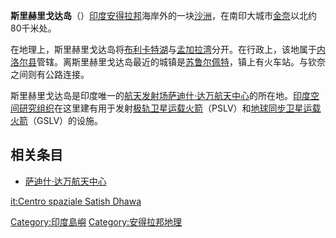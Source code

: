 {{Unreferenced|time=2020-07-01T23:06:13+00:00}}
{{Infobox Indian Jurisdiction
|type               = town
|native_name        = {{lang|te|<big>శ్రీహరికోట</big>}}
|other_name         =
|district           = [[內洛爾縣|內洛爾縣]]
|state_name         = 安得拉邦
|nearest_city       = {{tsl|en|Sullurpeta|}}
|parliament_const   =
|assembly_const      =
|civic_agency       = 
|skyline            = 
|skyline_caption    = 
|latd = 13.7178
|longd= 80.2000
|locator_position   = right
|area_total         = 
|area_magnitude     = 
|altitude           = 
|population_total   =
|population_as_of   = 
|population_density =
|sex_ratio          = 
|literacy           = 
|area_telephone     = 
|postal_code        = 524124
|vehicle_code_range = AP
|climate=coastal
|website=
}}

'''斯里赫里戈达岛'''（{{lang|te|'''శ్రీహరికోట'''}}）[[印度|印度]][[安得拉邦|安得拉邦]]海岸外的一块[[沙洲|沙洲]]，在南印大城市[[金奈|金奈]]以北约80千米处。

在地理上，斯里赫里戈达岛将[[布利卡特湖|布利卡特湖]]与[[孟加拉湾|孟加拉湾]]分开。在行政上，该地属于[[内洛尔县|内洛尔县]]管辖。离斯里赫里戈达岛最近的城镇是[[苏鲁尔佩特|苏鲁尔佩特]]，镇上有火车站。与钦奈之间则有公路连接。

斯里赫里戈达岛是印度唯一的[[航天发射场|航天发射场]][[萨迪什·达万航天中心|萨迪什·达万航天中心]]的所在地。[[印度空间研究组织|印度空间研究组织]]在这里建有用于发射[[极轨卫星运载火箭|极轨卫星运载火箭]]（PSLV）和[[地球同步卫星运载火箭|地球同步卫星运载火箭]]（GSLV）的设施。
==相关条目==
*[[萨迪什·达万航天中心|萨迪什·达万航天中心]]

{{DEFAULTSORT:Sriharikota}}
[[Category:印度島嶼|Category:印度島嶼]]
[[Category:安得拉邦地理|Category:安得拉邦地理]]

[[it:Centro_spaziale_Satish_Dhawa|it:Centro spaziale Satish Dhawa]]